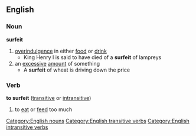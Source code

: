 ==English==
===Noun===
'''surfeit'''   
#[[overindulgence]] in either [[food]] or [[drink]]
#* King Henry I is said to have died of a '''surfeit''' of lampreys
#an [[excessive]] [[amount]] of something
#* A '''surfeit''' of wheat is driving down the price
===Verb===
'''to surfeit'''  ([[transitive]] or [[intransitive]])
#to [[eat]] or [[feed]] too much
[[Category:English nouns]]
[[Category:English transitive verbs]]
[[Category:English intransitive verbs]]